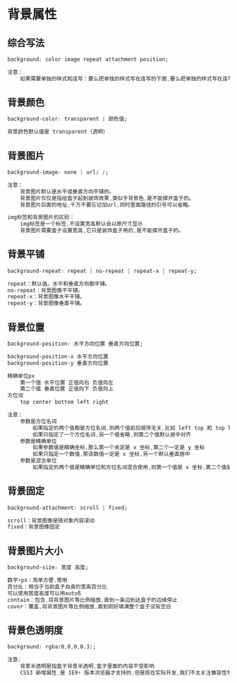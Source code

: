 # 背景属性

## 综合写法

```css
background: color image repeat attachment position;

注意：
	如果需要单独的样式和连写：要么把单独的样式写在连写的下面,要么把单独的样式写在连写的里面。
```

## 背景颜色

```css
background-color: transparent | 颜色值;

背景颜色默认值是 transparent（透明）
```

## 背景图片

```css
background-image: none | url( );

注意：
	背景图片默认是水平或垂直方向平铺的。
	背景图片仅仅是指给盒子起到装饰效果,类似于背景色,是不能撑开盒子的。
	背景图片后面的地址,千万不要忘记加url,同时里面路径的引号可以省略。 

img标签和背景图片的区别：
	img标签是一个标签,不设置宽高默认会以原尺寸显示
	背景图片需要盒子设置宽高,它只是装饰盒子用的,是不能撑开盒子的。
```

## 背景平铺

```css
background-repeat: repeat | no-repeat | repeat-x | repeat-y;

repeat：默认值。水平和垂直方向都平铺。
no-repeat：背景图像不平铺。
repeat-x：背景图像水平平铺。
repeat-y：背景图像垂直平铺。
```

## 背景位置

```css
background-position: 水平方向位置 垂直方向位置;

background-position-x 水平方向位置
background-position-y 垂直方向位置

精确单位px
	第一个值 水平位置 正值向右 负值向左
	第二个值 垂直位置 正值向下 负值向上
方位词
	top center bottom left right

注意：
	参数是方位名词
		如果指定的两个值都是方位名词,则两个值前后顺序无关,比如 left top 和 top left 效果一致
		如果只指定了一个方位名词,另一个值省略,则第二个值默认居中对齐
	参数是精确单位
		如果参数值是精确坐标,那么第一个肯定是 x 坐标,第二个一定是 y 坐标
		如果只指定一个数值,那该数值一定是 x 坐标,另一个默认垂直居中
	参数是混合单位
		如果指定的两个值是精确单位和方位名词混合使用,则第一个值是 x 坐标,第二个值是 y 坐标
```

## 背景固定

```css
background-attachment: scroll | fixed;

scroll：背景图像是随对象内容滚动
fixed：背景图像固定
```

## 背景图片大小

```css
background-size: 宽度 高度;

数字+px：简单方便,常用
百分比：相当于当前盒子自身的宽高百分比
可以使用宽度高度可以用autoß
contain：包含,将背景图片等比例缩放,直到一条边到达盒子的边缘停止
cover：覆盖,将背景图片等比例缩放,直到刚好填满整个盒子没有空白
```

## 背景色透明度

```css
background: rgba(0,0,0,0.3);

注意:
	背景半透明是指盒子背景半透明,盒子里面的内容不受影响
	CSS3 新增属性,是 IE9+ 版本浏览器才支持的,但是现在实际开发,我们不太关注兼容性写法了,可以放心使用
```


